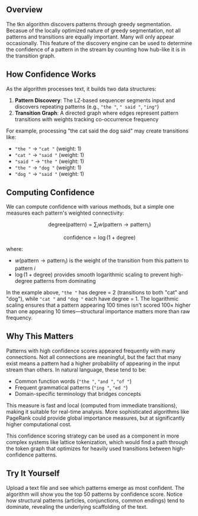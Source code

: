 
## Overview

The tkn algorithm discovers patterns through greedy segmentation. Becasue of the locally optimized nature of greedy segmentation, not all patterns and transitions are equally important. Many will only appear occasionally. This feature of the discovery engine can be used to determine the confidence of a pattern in the stream by counting how hub-like it is in the transition graph.

## How Confidence Works

As the algorithm processes text, it builds two data structures:

1. **Pattern Discovery**: The LZ-based sequencer segments input and discovers repeating patterns (e.g., `"the "`, `" said "`, `"ing"`)
2. **Transition Graph**: A directed graph where edges represent pattern transitions with weights tracking co-occurrence frequency

For example, processing "the cat said the dog said" may create transitions like:

- `"the "` → `"cat "` (weight: 1)
- `"cat "` → `"said "` (weight: 1)
- `"said "` → `"the "` (weight: 1)
- `"the "` → `"dog "` (weight: 1)
- `"dog "` → `"said "` (weight: 1)

## Computing Confidence

We can compute confidence with various methods, but a simple one measures each pattern's weighted connectivity:

$$
\text{degree}(\text{pattern}) = \sum_{i} w(\text{pattern} \rightarrow \text{pattern}_i)
$$

$$
\text{confidence} = \log(1 + \text{degree})
$$

where:

- $w(\text{pattern} \rightarrow \text{pattern}_i)$ is the weight of the transition from this pattern to pattern $i$
- $\log(1 + \text{degree})$ provides smooth logarithmic scaling to prevent high-degree patterns from dominating

In the example above, `"the "` has degree = 2 (transitions to both "cat" and "dog"), while `"cat "` and `"dog "` each have degree = 1. The logarithmic scaling ensures that a pattern appearing 100 times isn't scored 100× higher than one appearing 10 times—structural importance matters more than raw frequency.

## Why This Matters

Patterns with high confidence scores appeared frequently with many connections. Not all connections are meaningful, but the fact that many exist means a pattern had a higher probability of appearing in the input stream than others. In natural language, these tend to be:

- Common function words (`"the "`, `"and "`, `"of "`)
- Frequent grammatical patterns (`"ing "`, `"ed "`)
- Domain-specific terminology that bridges concepts

This measure is fast and local (computed from immediate transitions), making it suitable for real-time analysis. More sophisticated algorithms like PageRank could provide global importance measures, but at significantly higher computational cost.

This confidence scoring strategy can be used as a component in more complex systems like lattice tokenization, which would find a path through the token graph that optimizes for heavily used transitions between high-confidence patterns. 

## Try It Yourself

Upload a text file and see which patterns emerge as most confident. The algorithm will show you the top 50 patterns by confidence score. Notice how structural patterns (articles, conjunctions, common endings) tend to dominate, revealing the underlying scaffolding of the text.

<PatternConfidenceDemo />
